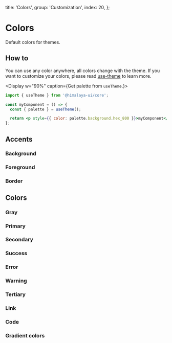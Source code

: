 
  title: 'Colors',
  group: 'Customization',
  index: 20,
};

# Colors

Default colors for themes.

## How to

You can use any color anywhere, all colors change with the theme.
If you want to customize your colors, please read [use-theme](/hooks/use-theme) to learn more.

<Display w="90%" caption={<span>Get palette from <Code>useTheme</Code>.</span>}>

```jsx
import { useTheme } from '@himalaya-ui/core';

const myComponent = () => {
  const { palette } = useTheme();

  return <p style={{ color: palette.background.hex_800 }}>myComponent</p>;
};
```

</Display>

## Accents

### Background

<Colors type="background" />

### Foreground

<Colors type="foreground" />

### Border

<Colors type="border" />

## Colors

### Gray

<Colors type="gray" />

### Primary

<Colors type="primary" />

### Secondary

<Colors type="secondary" />

### Success

<Colors type="success" />

### Error

<Colors type="error" />

### Warning

<Colors type="warning" />

### Tertiary

<Colors type="tertiary" />

### Link

<Colors type="link" />

### Code

<Colors type="code" />

### Gradient colors

<Colors type="gradient" />
